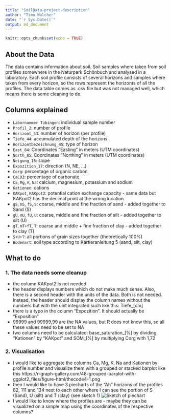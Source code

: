 ```yaml
---
title: "SoilData-project-description"
author: "Timo Walcher"
date: "`r Sys.Date()`"
output: md_document
---
```


```r
knitr::opts_chunk$set(echo = TRUE)
```

## About the Data
The data contains information about soil. Soil samples where taken from soil profiles somewhere in the Naturpark Schönbuch and analysed in a laboratory. Each soil profile consists of several horizons and samples where taken from every horizon, so the rows represent the horizonts of all the profiles. The data table comes as .csv file but was not managed well, which means there is some cleaning to do.

## Columns explained
- `Labornummer Tübingen`: individual sample number
- `Profil_2`: number of profile
- `Horizont_43`: number of horizon (per profile)
- `Tiefe_44`: accumulated depth of the horizons
- `Horizontbezeichnung_45`: type of horizon
- `East_84`: Coordinates "Easting" in meters (UTM coordinates)
- `North_85`: Coordinates "Northing" in meters (UTM coordinates)
- `Neigung_16`: slope
- `Expozition_17`: direction (N, NE, ...)
- `Corg`: percentage of organic carbon
- `CaCO3`: percentage of carbonate
- `Ca`, `Mg`, `K`, `Na`: calcium, magnesium, potassium and sodium
- `Kationen`: cations
- `KAKpot`, `KAKpot2`: potential cation exchange capacity - same data but KAKpot2 has the decimal point at the wrong location
- `gS`, `mS`, `fS`, `S`: coarse, middle and fine fraction of sand - added together to Sand (S)
- `gU`, `mU`, `fU`, `U`: coarse, middle and fine fraction of silt - added together to silt (U)
- `gT`, `mT+fT`, `T`: coarse and middle + fine fraction of clay - added together to clay (T)
- `S+U+T`: all portions of grain sizes together (theoretically 100%)
- `Bodenart`: soil type according to Kartieranleitung 5 (sand, silt, clay)

## What to do
### 1. The data needs some cleanup
  - the column KAKpot2 is not needed
  - the header displays numbers which do not make much sense. Also, there is a second header with the units of the data. Both is not needed. Instead, the header should display the column names without the numbers but with the unit integrated such like this: Tiefe_[cm] 
  - there is a typo in the column "Expozition". It should actually be "Exposition"
  - 99999 and 99999,99 are the NA values, but R does not know this, so all these values need to be set to NA
  - two columns need to be calculated: base_saturation_[%] by dividing "Kationen" by "KAKpot" and SOM_[%] by multiplying Corg with 1,72
  
### 2. Visualisation
  - I would like to aggregate the columns Ca, Mg, K, Na and Kationen by profile number and visualize them with a grouped or stacked barplot like this https://r-graph-gallery.com/48-grouped-barplot-with-ggplot2_files/figure-html/thecode4-1.png
  - then I would like to have 3 piecharts of the "Ah" horizons of the profiles 82, 111 and 134 next to each other where I can see the portion of S (Sand), U (silt) and T (clay) (see sketch 1)
  ![Sketch of piechart](/sketch_1.jpg)
  - I would like to know where the profiles are - maybe they can be visualized on a simple map using the coordinates of the respective columns?